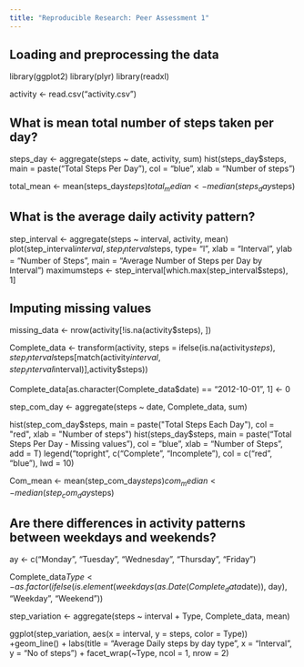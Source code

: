 ```yaml
---
title: "Reproducible Research: Peer Assessment 1"
---
```



## Loading and preprocessing the data
library(ggplot2)
library(plyr)
library(readxl)

activity <- read.csv("activity.csv")


## What is mean total number of steps taken per day?
steps_day <- aggregate(steps ~ date, activity, sum)
hist(steps_day$steps, main = paste("Total Steps Per Day"), col = "blue", xlab = "Number of steps")

total_mean <- mean(steps_day$steps)
total_median <- median(steps_day$steps)


## What is the average daily activity pattern?
step_interval <- aggregate(steps ~ interval, activity, mean)
plot(step_interval$interval, step_interval$steps, type= "l", xlab = "Interval", ylab = "Number of Steps",
     main = "Average Number of Steps per Day by Interval")
maximumsteps <- step_interval[which.max(step_interval$steps), 1]


## Imputing missing values
missing_data <- nrow(activity[!is.na(activity$steps), ])

Complete_data <- transform(activity, steps = ifelse(is.na(activity$steps), step_interval$steps[match(activity$interval, step_interval$interval)],activity$steps))

Complete_data[as.character(Complete_data$date) == "2012-10-01", 1] <- 0

step_com_day <- aggregate(steps ~ date, Complete_data, sum)

hist(step_com_day$steps, main = paste("Total Steps Each Day"), col = "red", xlab = "Number of steps")
hist(steps_day$steps, main = paste("Total Steps Per Day - Missing values"), col = "blue", xlab = "Number of Steps", add = T)
legend("topright", c("Complete", "Incomplete"), col = c("red", "blue"), lwd = 10)

Com_mean <- mean(step_com_day$steps)
com_median <- median(step_com_day$steps)



## Are there differences in activity patterns between weekdays and weekends?
ay <- c("Monday", "Tuesday", "Wednesday", "Thursday", "Friday")

Complete_data$Type <- as.factor(ifelse(is.element(weekdays(as.Date(Complete_data$date)), day), "Weekday", "Weekend"))

step_variation <- aggregate(steps ~ interval + Type, Complete_data, mean)

ggplot(step_variation, aes(x = interval, y = steps, color = Type)) +geom_line() + labs(title = "Average Daily steps by day type", x = "Interval", y = "No of steps") +
  facet_wrap(~Type, ncol = 1, nrow = 2)

